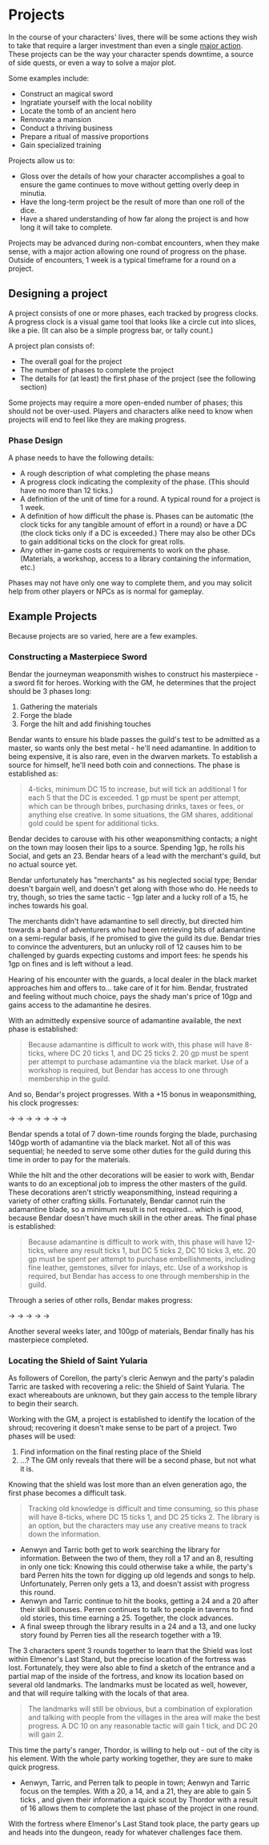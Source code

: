 
# Projects

In the course of your characters' lives, there will be some actions they wish to
take that require a larger investment than even a single [major
action](/rules/non-combat#The-Main-Action-Types). These projects can be the way
your character spends downtime, a source of side quests, or even a way to solve
a major plot.

Some examples include:

- Construct an magical sword
- Ingratiate yourself with the local nobility
- Locate the tomb of an ancient hero
- Rennovate a mansion
- Conduct a thriving business
- Prepare a ritual of massive proportions
- Gain specialized training

Projects allow us to:

- Gloss over the details of how your character accomplishes a goal to ensure the
  game continues to move without getting overly deep in minutia.
- Have the long-term project be the result of more than
  one roll of the dice.
- Have a shared understanding of how far along the project is and how long it
  will take to complete.

Projects may be advanced during non-combat encounters, when they make sense,
with a major action allowing one round of progress on the phase. Outside of
encounters, 1 week is a typical timeframe for a round on a project.

## Designing a project

A project consists of one or more phases, each tracked by progress clocks. A
progress clock is a visual game tool that looks like a circle cut into slices,
like a pie. (It can also be a simple progress bar, or tally count.)

A project plan consists of:

- The overall goal for the project
- The number of phases to complete the project
- The details for (at least) the first phase of the project (see the following
  section)

Some projects may require a more open-ended number of phases; this should not be
over-used. Players and characters alike need to know when projects will end to
feel like they are making progress.

### Phase Design

A phase needs to have the following details:

- A rough description of what completing the phase means
- A progress clock indicating the complexity of the phase. (This should have no
  more than 12 ticks.)
- A definition of the unit of time for a round. A typical round for a project is 1 week.
- A definition of how difficult the phase is. Phases can be automatic (the clock
  ticks for any tangible amount of effort in a round) or have a DC (the clock ticks only if
  a DC is exceeded.) There may also be other DCs to gain additional ticks on the
  clock for great rolls.
- Any other in-game costs or requirements to work on the phase. (Materials, a
  workshop, access to a library containing the information, etc.)

Phases may not have only one way to complete them, and you may solicit help from
other players or NPCs as is normal for gameplay.

## Example Projects

Because projects are so varied, here are a few examples.

### Constructing a Masterpiece Sword

Bendar the journeyman weaponsmith wishes to construct his masterpiece - a sword
fit for heroes. Working with the GM, he determines that the project should be 3
phases long:

1. Gathering the materials
2. Forge the blade
3. Forge the hilt and add finishing touches

Bendar wants to ensure his blade passes the guild's test to be admitted as a
master, so wants only the best metal - he'll need adamantine. In addition to
being expensive, it is also rare, even in the dwarven markets. To establish a
source for himself, he'll need both coin and connections. The phase is
established as:

> <ClockSvg className="w-16 h-16 float-right mr-2 mb-2" currentTicks={0} totalTicks={4} />
> 4-ticks, minimum DC 15 to increase, but will tick an additional 1 for each 5 that the DC is exceeded. 1 gp must be spent
> per attempt, which can be through bribes, purchasing drinks, taxes or fees, or anything else creative. In some situations,
> the GM shares, additional gold could be spent for additional ticks.

Bendar decides to carouse with his other weaponsmithing contacts; a night on
the town may loosen their lips to a source. Spending 1gp, he rolls his Social,
and gets an 23. <ClockSvg className="w-em h-em inline-block" currentTicks={2} totalTicks={4} />
Bendar hears of a lead with the merchant's guild, but no actual source yet.

Bendar unfortunately has "merchants" as his neglected social type; Bendar
doesn't bargain well, and doesn't get along with those who do. He needs to try,
though, so tries the same tactic - 1gp later and a lucky roll of a 15, he inches
towards his goal. <ClockSvg className="w-em h-em inline-block" currentTicks={3} totalTicks={4} />

The merchants didn't have adamantine to sell directly, but directed him towards
a band of adventurers who had been retrieving bits of adamantine on a
semi-regular basis, if he promised to give the guild its due. Bendar tries to
convince the adventurers, but an unlucky roll of 12 causes him to be challenged
by guards expecting customs and import fees: he spends his 1gp on fines and is
left without a lead.

Hearing of his encounter with the guards, a local dealer in the black market
approaches him and offers to... take care of it for him. Bendar, frustrated and
feeling without much choice, pays the shady man's price of 10gp and gains access to the
adamantine he desires. <ClockSvg className="w-em h-em inline-block" currentTicks={4} totalTicks={4} />

With an admittedly expensive source of adamantine available, the next phase is established:

> <ClockSvg className="w-16 h-16 float-right mr-2 mb-2" currentTicks={0} totalTicks={8} />
> Because adamantine is difficult to work with, this phase will have 8-ticks, where DC 20 ticks 1, and DC 25 ticks 2. 20
> gp must be spent per attempt to purchase adamantine via the black market. Use of a workshop is required, but Bendar has
> access to one through membership in the guild.

And so, Bendar's project progresses. With a +15 bonus in weaponsmithing, his clock progresses:

<ClockSvg className="w-em h-em inline-block m-2" currentTicks={0} totalTicks={8} />
→ <ClockSvg className="w-em h-em inline-block m-2" currentTicks={0} totalTicks={8} />
→ <ClockSvg className="w-em h-em inline-block m-2" currentTicks={2} totalTicks={8} />
→ <ClockSvg className="w-em h-em inline-block m-2" currentTicks={4} totalTicks={8} />
→ <ClockSvg className="w-em h-em inline-block m-2" currentTicks={5} totalTicks={8} />
→ <ClockSvg className="w-em h-em inline-block m-2" currentTicks={6} totalTicks={8} />
→ <ClockSvg className="w-em h-em inline-block m-2" currentTicks={7} totalTicks={8} />
→ <ClockSvg className="w-em h-em inline-block m-2" currentTicks={8} totalTicks={8} />

Bendar spends a total of 7 down-time rounds forging the blade, purchasing 140gp
worth of adamantine via the black market. Not all of this was sequential; he
needed to serve some other duties for the guild during this time in order to pay
for the materials.

While the hilt and the other decorations will be easier to work with, Bendar
wants to do an exceptional job to impress the other masters of the guild. These
decorations aren't strictly weaponsmithing, instead requiring a variety of other
crafting skills. Fortunately, Bendar cannot ruin the adamantine blade, so a
minimum result is not required... which is good, because Bendar doesn't have
much skill in the other areas. The final phase is established:

> <ClockSvg className="w-16 h-16 float-right mr-2 mb-2" currentTicks={0} totalTicks={12} />
> Because adamantine is difficult to work with, this phase will have 12-ticks, where any result ticks 1, but DC 5 ticks 2,
> DC 10 ticks 3, etc. 20 gp must be spent per attempt to purchase embellishments, including fine leather, gemstones, silver
> for inlays, etc. Use of a workshop is required, but Bendar has access to one through membership in the guild.

Through a series of other rolls, Bendar makes progress:

<ClockSvg className="w-em h-em inline-block m-2" currentTicks={0} totalTicks={12} />
→ <ClockSvg className="w-em h-em inline-block m-2" currentTicks={4} totalTicks={12} />
→ <ClockSvg className="w-em h-em inline-block m-2" currentTicks={6} totalTicks={12} />
→ <ClockSvg className="w-em h-em inline-block m-2" currentTicks={7} totalTicks={12} />
→ <ClockSvg className="w-em h-em inline-block m-2" currentTicks={10} totalTicks={12} />
→ <ClockSvg className="w-em h-em inline-block m-2" currentTicks={12} totalTicks={12} />

Another several weeks later, and 100gp of materials, Bendar finally has his masterpiece completed.

### Locating the Shield of Saint Yularia

As followers of Corellon, the party's cleric Aenwyn and the party's paladin
Tarric are tasked with recovering a relic: the Shield of Saint Yularia. The
exact whereabouts are unknown, but they gain access to the temple library to
begin their search.

Working with the GM, a project is established to identify the location of the
shroud; recovering it doesn't make sense to be part of a project. Two phases
will be used:

1. Find information on the final resting place of the Shield
2. ...? The GM only reveals that there will be a second phase, but not what it is.

Knowing that the shield was lost more than an elven generation ago, the first
phase becomes a difficult task.

> <ClockSvg className="w-16 h-16 float-right mr-2 mb-2" currentTicks={0} totalTicks={8} />
> Tracking old knowledge is difficult and time consuming, so this phase will have 8-ticks, where DC 15 ticks 1, and DC 25
> ticks 2. The library is an option, but the characters may use any creative means to track down the information.

- Aenwyn and Tarric both get to work searching the library for information. Between the two of them, they roll a 17 and
  an 8, resulting in only one tick:
  <ClockSvg className="w-em h-em inline-block m-2" currentTicks={1} totalTicks={8} /> Knowing this could otherwise take a
  while, the party's bard Perren hits the town for digging up old legends and songs to help. Unfortunately, Perren only gets
  a 13, and doesn't assist with progress this round.
- Aenwyn and Tarric continue to hit the books, getting a 24 and a 20 after their skill bonuses. Perren continues to talk
  to people in taverns to find old stories, this time earning a 25. Together, the clock advances. <ClockSvg className="w-em h-em inline-block m-2" currentTicks={5} totalTicks={8} />
- A final sweep through the library results in a 24 and a 13, and one lucky story found by Perren ties all the research
  together with a 19. <ClockSvg className="w-em h-em inline-block m-2" currentTicks={8} totalTicks={8} />

The 3 characters spent 3 rounds together to learn that the Shield was lost
within Elmenor's Last Stand, but the precise location of the fortress was lost.
Fortunately, they were also able to find a sketch of the entrance and a partial
map of the inside of the fortress, and know its location based on several old
landmarks. The landmarks must be located as well, however, and that will require
talking with the locals of that area.

> <ClockSvg className="w-16 h-16 float-right mr-2 mb-2" currentTicks={0} totalTicks={6} />
> The landmarks will still be obvious, but a combination of exploration and talking with people from the villages in the
> area will make the best progress. A DC 10 on any reasonable tactic will gain 1 tick, and DC 20 will gain 2.

This time the party's ranger, Thordor, is willing to help out - out of the city is his element. With the whole party
working together, they are sure to make quick progress.

- Aenwyn, Tarric, and Perren talk to people in town; Aenwyn and Tarric focus on the temples. With a 20, a 14, and a 21,
  they are able to gain 5 ticks <ClockSvg className="w-em h-em inline-block m-2" currentTicks={5} totalTicks={6} />, and
  given their information a quick scout by Thordor with a result of 16 allows them
  to complete the last phase of the project in one round. <ClockSvg className="w-em h-em inline-block m-2" currentTicks={6} totalTicks={6} />

With the fortress where Elmenor's Last Stand took place, the party gears up and heads into the dungeon, ready for whatever
challenges face them.
